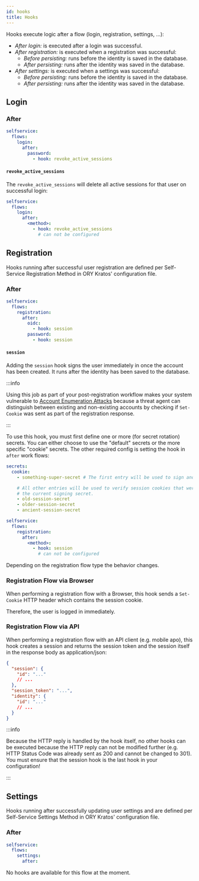 ```yaml
---
id: hooks
title: Hooks
---
```


Hooks execute logic after a flow (login, registration, settings, ...):

- _After login:_ is executed after a login was successful.
- _After registration:_ is executed when a registration was successful:
  - _Before persisting:_ runs before the identity is saved in the database.
  - _After persisting:_ runs after the identity was saved in the database.
- _After settings:_ is executed when a settings was successful:
  - _Before persisting:_ runs before the identity is saved in the database.
  - _After persisting:_ runs after the identity was saved in the database.

## Login

### After

```yaml title="path/to/my/kratos.config.yml"
selfservice:
  flows:
    login:
      after:
        password:
          - hook: revoke_active_sessions
```

#### `revoke_active_sessions`

The `revoke_active_sessions` will delete all active sessions for that user on
successful login:

```yaml title="path/to/my/kratos.config.yml"
selfservice:
  flows:
    login:
      after:
        <method>:
          - hook: revoke_active_sessions
            # can not be configured
```

## Registration

Hooks running after successful user registration are defined per Self-Service
Registration Method in ORY Kratos' configuration file.

### After

```yaml title="path/to/my/kratos.config.yml"
selfservice:
  flows:
    registration:
      after:
        oidc:
          - hook: session
        password:
          - hook: session
```

#### `session`

Adding the `session` hook signs the user immediately in once the account has
been created. It runs after the identity has been saved to the database.

:::info

Using this job as part of your post-registration workflow makes your system
vulnerable to
[Account Enumeration Attacks](../concepts/security.mdx#account-enumeration-attacks)
because a threat agent can distinguish between existing and non-existing
accounts by checking if `Set-Cookie` was sent as part of the registration
response.

:::

To use this hook, you must first define one or more (for secret rotation)
secrets. You can either choose to use the "default" secrets or the more specific
"cookie" secrets. The other required config is setting the hook in `after` work
flows:

```yaml title="path/to/my/kratos.config.yml"
secrets:
  cookie:
    - something-super-secret # The first entry will be used to sign and verify session cookies

    # All other entries will be used to verify session cookies that were signed before "something-super-secret" became
    # the current signing secret.
    - old-session-secret
    - older-session-secret
    - ancient-session-secret

selfservice:
  flows:
    registration:
      after:
        <method>:
          - hook: session
            # can not be configured
```

Depending on the registration flow type the behavior changes.

### Registration Flow via Browser

When performing a registration flow with a Browser, this hook sends a
`Set-Cookie` HTTP header which contains the session cookie.

Therefore, the user is logged in immediately.

### Registration Flow via API

When performing a registration flow with an API client (e.g. mobile apo), this
hook creates a session and returns the session token and the session itself in
the response body as application/json:

```json
{
  "session": {
    "id": "..."
    // ...
  },
  "session_token": "...",
  "identity": {
    "id": "..."
    // ...
  }
}
```

:::info

Because the HTTP reply is handled by the hook itself, no other hooks can be
executed because the HTTP reply can not be modified further (e.g. HTTP Status
Code was already sent as 200 and cannot be changed to 301). You must ensure that
the session hook is the last hook in your configuration!

:::

## Settings

Hooks running after successfully updating user settings and are defined per
Self-Service Settings Method in ORY Kratos' configuration file.

### After

```yaml title="path/to/my/kratos.config.yml"
selfservice:
  flows:
    settings:
      after:
```

No hooks are available for this flow at the moment.
